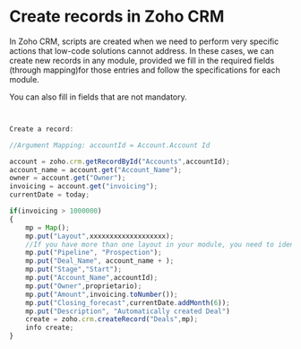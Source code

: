 # Create records in Zoho CRM

In Zoho CRM, scripts are created when we need to perform very specific actions that low-code solutions cannot address. 
In these cases, we can create new records in any module, provided we fill in the required fields (through mapping)for those entries and follow the 
specifications for each module.

You can also fill in fields that are not mandatory.


```javascript


Create a record:

//Argument Mapping: accountId = Account.Account Id

account = zoho.crm.getRecordById("Accounts",accountId);
account_name = account.get("Account_Name");
owner = account.get("Owner");
invoicing = account.get("invoicing");
currentDate = today;

if(invoicing > 1000000)
{
	mp = Map();
	mp.put("Layout",xxxxxxxxxxxxxxxxxxx); 
	//If you have more than one layout in your module, you need to identify it in the mapping using the ID.
    mp.put("Pipeline", "Prospection");
	mp.put("Deal_Name", account_name + );
	mp.put("Stage","Start");
	mp.put("Account_Name",accountId);
	mp.put("Owner",proprietario);
	mp.put("Amount",invoicing.toNumber());
	mp.put("Closing_forecast",currentDate.addMonth(6));
    mp.put("Description", "Automatically created Deal")
	create = zoho.crm.createRecord("Deals",mp);
	info create;
}